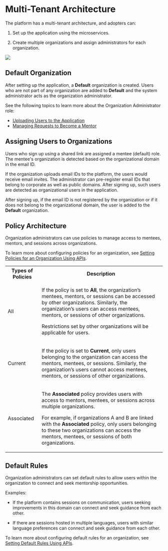 
# Multi-Tenant Architecture

The <PartialExample mentored /> platform has a multi-tenant architecture, and adopters can:

1. Set up the application using the microservices.

2. Create multiple organizations and assign administrators for each organization.

![](media/saasarchitecture.png)

## Default Organization

After setting up the application, a **Default** organization is created. Users who are not part of any organization are added to **Default** and the system administrator acts as the organization administrator.

<p>  
    <Admonition type="info">
    <p>See the following topics to learn more about the Organization Administrator role:</p>
    <ul>
    <li><a href="bulkupload">Uploading Users to the Application</a></li>
    <li><a href="managementorrequests">Managing Requests to Become a Mentor</a></li>
    </ul>
    </Admonition>
</p>

## Assigning Users to Organizations

Users who sign up using a shared link are assigned a mentee (default) role. The mentee's organization is detected based on the organizational domain in the email ID.

If the organization uploads email IDs to the platform, the users would receive email invites. The administrator can pre-register email IDs that belong to corporate as well as public domains. After signing up, such users are detected as organizational users in the application.

<p>  
    <Admonition type="note">
    <p>After signing up, if the email ID is not registered by the organization or if it does not belong to the organizational domain, the user is added to the <b>Default</b> organization.</p>
    </Admonition>
</p>

## Policy Architecture

Organization administrators can use policies to manage access to mentees, mentors, and sessions across organizations.

<p>  
  <Admonition type="info">
  <p>To learn more about configuring policies for an organization, see <a href="api-setpolicies">Setting Policies for an Organization Using APIs</a>.</p>
  </Admonition>
</p>

<table>
  <tr>
    <th>Types of Policies</th>
    <th>Description</th>
  </tr>
  <tr>
    <td>All</td>
    <td><p>If the policy is set to <b>All</b>, the organization’s mentees, mentors, or sessions can be accessed by other organizations. Similarly, the organization’s users can access mentees, mentors, or sessions of other organizations.</p><p><Admonition type="note"><p>Restrictions set by other organizations will be applicable for users.</p></Admonition></p></td>
  </tr>
  <tr>
    <td>Current</td>
    <td><p>If the policy is set to <b>Current</b>, only users belonging to the organization can access the mentors, mentees, or sessions. Similarly, the organization’s users cannot access mentees, mentors, or sessions of other organizations.</p></td>
  </tr>
  <tr>
    <td>Associated</td>
    <td><p>The <b>Associated</b> policy provides users with access to mentors, mentees, or sessions across multiple organizations.</p><p>For example, if organizations A and B are linked with the <b>Associated</b> policy, only users belonging to these two organizations can access the mentors, mentees, or sessions of both organizations.</p></td>
  </tr>
</table>

## Default Rules

Organization administrators can set default rules to allow users within the organization to connect and seek mentorship opportunities.

Examples:

* If the platform contains sessions on communication, users seeking improvements in this domain can connect and seek guidance from each other. 

* If there are sessions hosted in multiple languages, users with similar language preferences can connect and seek guidance from each other.

<p>  
  <Admonition type="info">
  <p>To learn more about configuring default rules for an organization, see <a href="api-defaultrules">Setting Default Rules Using APIs</a>.</p>
  </Admonition>
</p>